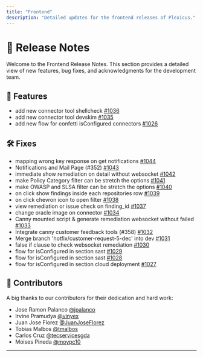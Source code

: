 ```yaml
---
title: "Frontend"
description: "Detailed updates for the frontend releases of Plexicus."
---
```


# 🚀 Release Notes

Welcome to the Frontend Release Notes. This section provides a detailed view of new features, bug fixes, and acknowledgments for the development team.

## 🌟 Features

- add new connector tool shellcheck [#1036](https://github.com/plexicus/frontend/commit/54dee376d878b315c303739db0d70448fc3b61d5)
- add new connector tool devskim [#1035](https://github.com/plexicus/frontend/commit/c0c2e94a75e39d8d1dbd122dba81b7a1a0e729f5)
- add new flow for confetti isConfigured connectors [#1026](https://github.com/plexicus/frontend/commit/816ee179ea0d97c89d7212112af508efa75dcc36)
## 🛠️ Fixes

- mapping wrong key response on get notifications [#1044](https://github.com/plexicus/frontend/commit/994974502d1a01e60f61e79d186745959c71f7f0)
- Notifications and Mail Page (#352) [#1043](https://github.com/plexicus/frontend/commit/3e0162c1078f3c2ee4ea3554736658be325e3c50)
- immediate show remediation on detail without websocket [#1042](https://github.com/plexicus/frontend/commit/fead09443fbfb9095cc26b23b5fdd4195caa108f)
- make Policy Category filter can be stretch the options [#1041](https://github.com/plexicus/frontend/commit/7fc8ed1982deaa95880ea1b68e9f3bd8022ca22d)
- make OWASP and SLSA filter can be stretch the options [#1040](https://github.com/plexicus/frontend/commit/4b7796ee84a8aee680857351fa520a5287aa1a34)
- on click show findings inside each repositories row [#1039](https://github.com/plexicus/frontend/commit/6a993d0d45085e34ec2649ff1a2abb59a70990c3)
- on click chevron icon to open filter [#1038](https://github.com/plexicus/frontend/commit/f9ae20bd92c9514c0304d7ab09601b0d4397ae50)
- view remediation or issue check on finding_id [#1037](https://github.com/plexicus/frontend/commit/76e5057ef2e2ba569b43e09df896846b0b93fed0)
- change oracle image on connector [#1034](https://github.com/plexicus/frontend/commit/3fe106bb38e6c54f927ee1c297f39394980b50e0)
- Canny mounted script & generate remediation websocket without failed [#1033](https://github.com/plexicus/frontend/commit/72f04fb665f91f850eafea0443140d5798580bfc)
- Integrate canny customer feedback tools (#358) [#1032](https://github.com/plexicus/frontend/commit/6ec66f9a156277c558ee6933c089ea03fcf23a62)
- Merge branch 'hotfix/customer-request-5-dec' into dev [#1031](https://github.com/plexicus/frontend/commit/1b85813d78658bb401766b610524cfa59d12304f)
- false if clause to check websocket remediation [#1030](https://github.com/plexicus/frontend/commit/569e987ca59687dfacd3f2ee22a030284fe76787)
- flow for isConfigured in section sast [#1029](https://github.com/plexicus/frontend/commit/ed54af4670839b4c582a0865dc05d1dee5029ba8)
- flow for isConfigured in section sast [#1028](https://github.com/plexicus/frontend/commit/f2bea430d8650ab0312cffeff5bb48ab7a37ea2e)
- flow for isConfigured in section cloud deployment [#1027](https://github.com/plexicus/frontend/commit/1825c34ed912a32a177e0ecb3df10f0775ef1901)
## 👤 Contributors

A big thanks to our contributors for their dedication and hard work:

- Jose Ramon Palanco [@jpalanco](https://github.com/jpalanco)
- Irvine Pramudya [@vinyex](https://github.com/vinyex)
- Juan Jose Florez [@JuanJoseFlorez](https://github.com/JuanJoseFlorez)
- Tobias Malbos [@tmalbos](https://github.com/tmalbos)
- Carlos Cruz [@tecservicesgda](https://github.com/tecservicesgda)
- Moises Pineda [@moypc10](https://github.com/moypc10)

---

